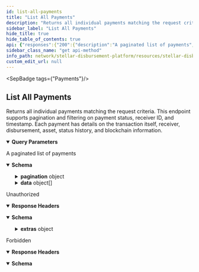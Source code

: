 ```yaml
---
id: list-all-payments
title: "List All Payments"
description: "Returns all individual payments matching the request criteria. This endpoint supports pagination and filtering on payment status, receiver ID, and timestamp. Each payment has details on the transaction itself, receiver, disbursement, asset, status history, and blockchain information."
sidebar_label: "List All Payments"
hide_title: true
hide_table_of_contents: true
api: {"responses":{"200":{"description":"A paginated list of payments","content":{"application/json":{"schema":{"type":"object","properties":{"pagination":{"type":"object","properties":{"next":{"type":"string","example":"?page=3&page_limit=2"},"prev":{"type":"string","example":"?page=1&page_limit=2"},"pages":{"type":"integer","example":8},"total":{"type":"integer","example":16}}},"data":{"type":"array","items":{"type":"object","properties":{"id":{"type":"string","example":"ddf22f55-3259-4822-a4e2-ce01334997f4"},"amount":{"type":"string","example":"100.00"},"stellar_transaction_id":{"type":"string","example":"0b339d1c89d314186b8147c2af4c9a9ed5bbdbcd7ada8d138633907649b"},"stellar_operation_id":{"type":"string"},"status":{"type":"string","enum":["DRAFT","READY","PENDING","PAUSED","SUCCESS","FAILED"]},"status_history":{"type":"array","items":{"type":"object","properties":{"status":{"type":"string","enum":["DRAFT","READY","PENDING","PAUSED","SUCCESS","FAILED"]},"status_message":{"type":"string"},"timestamp":{"type":"string","format":"date-time","example":"2023-02-03T10:45:51.000Z"}}}},"disbursement":{"type":"object","properties":{"id":{"type":"string","format":"uuid","description":"The unique identifier of the disbursement","example":"c51ba1d5-52d3-412f-a59c-6ef32d59ab43"},"name":{"type":"string","description":"The name of the disbursement","example":"disbursement-june-29"},"status":{"type":"string","enum":["DRAFT","READY","STARTED","PAUSED","COMPLETED"]},"created_at":{"type":"string","format":"date-time","description":"The creation timestamp of the disbursement","example":"2023-06-30T01:22:57.831975Z"},"updated_at":{"type":"string","format":"date-time","description":"The last update timestamp of the disbursement","example":"2023-06-30T01:22:58.316511Z"}}},"asset":{"type":"object","properties":{"id":{"type":"string","example":"ffaec4b3-46b0-4db4-a4c4-6c3508057705"},"code":{"type":"string","description":"Asset code","example":"USDC"},"issuer":{"type":"string","description":"Asset issuer address","example":"GBBD47IF6LWK7P7MDEVSCWR7DPUWV3NY3DTQEVFL4NAT4AQH3ZLLFLA5"},"created_at":{"type":"string","format":"date-time","example":"2023-02-03T10:45:51.000Z"},"updated_at":{"type":"string","format":"date-time","example":"2023-02-03T10:45:51.000Z"},"deleted_at":{"type":"string","format":"date-time","example":"2023-06-03T10:55:51.000Z"}}},"receiver_wallet":{"type":"object","properties":{"id":{"type":"string","example":"803031d4-1d04-4879-b6d9-dc5641f9988e"},"receiver":{"type":"object","properties":{"id":{"type":"string","example":"029e2ed0-feb6-4c40-8b47-0836a85741a2"}}},"wallet":{"type":"object","properties":{"id":{"type":"string","example":"5ada9ed5-455a-4782-a0ee-160767e0deb1"},"name":{"type":"string","example":"Vibrant Assist"},"homepage":{"type":"string","example":"https://vibrantapp.com"}}},"stellar_address":{"type":"string","example":"GCXAJ3XJ3VK3JFH3QMDFOSKM2NMMZBSO3VIT6EUPQWSDW2J74M23RRSL"},"created_at":{"type":"string","example":"2023-02-03T10:45:51.000Z"},"updated_at":{"type":"string","example":"2023-02-03T10:45:51.000Z"},"status":{"type":"string","enum":["DRAFT","READY","REGISTERED","FLAGGED"]}}},"created_at":{"type":"string","format":"date-time","example":"2023-02-03T10:45:51.000Z"},"updated_at":{"type":"string","format":"date-time","example":"2023-02-03T10:45:51.000Z"}}}}}}}}},"401":{"description":"Unauthorized","headers":{},"content":{"application/json":{"schema":{"type":"object","properties":{"error":{"type":"string"},"extras":{"type":"object","properties":{"status":{"type":"number"},"message":{"type":"string"}}}},"example":{"error":"Not authorized","extras":{"status":401,"message":"Not authorized"}}},"examples":{"response":{"value":{"error":"Not authorized","extras":{"status":401,"message":"Not authorized"}}}}}}},"403":{"description":"Forbidden","headers":{},"content":{"application/json":{"schema":{"type":"object","properties":{"error":{"type":"string"}},"example":{"error":"Forbidden"}},"examples":{"response":{"value":{"error":"Forbidden"}}}}}}},"operationId":"List All Payments","description":"Returns all individual payments matching the request criteria. This endpoint supports pagination and filtering on payment status, receiver ID, and timestamp. Each payment has details on the transaction itself, receiver, disbursement, asset, status history, and blockchain information.","tags":["Payments"],"parameters":[{"name":"page","in":"query","description":"The page requested.","required":false,"schema":{"type":"number","default":1}},{"name":"page_limit","in":"query","description":"Define how many results will be returned in the response.","required":false,"schema":{"type":"number","default":20}},{"name":"status","in":"query","description":"Exact match on the status of the payment.","required":false,"example":"DRAFT","schema":{"type":"string","enum":["DRAFT","READY","PENDING","PAUSED","SUCCESS","FAILED"]}},{"name":"receiver_id","in":"query","description":"UUID that represents a receiver in the database","required":false,"example":"b6b667ad-6cc2-46cf-9be7-561daace7d48","schema":{"type":"string"}},{"name":"created_at_after","in":"query","description":"Only return payments that are created after this date. Format: YYYY-MM-DD","required":false,"example":"2006-01-02","schema":{"type":"string"}},{"name":"created_at_before","in":"query","description":"Only return payments that are created before this date. Format: YYYY-MM-DD","required":false,"example":"2006-01-02","schema":{"type":"string"}},{"name":"sort","in":"query","description":"Field used to sort payments","required":false,"schema":{"type":"string","enum":["created_at"],"default":"created_at"}},{"name":"direction","in":"query","description":"Direction for sorting payments.","required":false,"schema":{"type":"string","enum":["asc","desc"],"default":"asc"}}],"security":[{"BearerAuth":[]}],"method":"get","path":"/payments","securitySchemes":{"BearerAuth":{"type":"apiKey","name":"Authorization","in":"header","description":"JWT used for authentication, signed with an ES256 private key."},"BasicAuth":{"type":"http","scheme":"basic","description":"Basic HTTP Authentication with a base64-encoded string of 'ADMIN_ACCOUNT:ADMIN_API_KEY'."}},"info":{"title":"Stellar Disbursement Platform API","version":"","description":"The Stellar Disbursement Platform (SDP) is a tool built for organizations to make bulk payments to a group of recipients over the Stellar network. You can read more about using the SDP [here](https://developers.stellar.org/docs/category/use-the-stellar-disbursement-platform)."},"postman":{"name":"List All Payments","description":{"content":"Returns all individual payments matching the request criteria. This endpoint supports pagination and filtering on payment status, receiver ID, and timestamp. Each payment has details on the transaction itself, receiver, disbursement, asset, status history, and blockchain information.","type":"text/plain"},"url":{"path":["payments"],"host":["{{baseUrl}}"],"query":[{"disabled":false,"description":{"content":"The page requested.","type":"text/plain"},"key":"page","value":""},{"disabled":false,"description":{"content":"Define how many results will be returned in the response.","type":"text/plain"},"key":"page_limit","value":""},{"disabled":false,"description":{"content":"Exact match on the status of the payment.","type":"text/plain"},"key":"status","value":""},{"disabled":false,"description":{"content":"UUID that represents a receiver in the database","type":"text/plain"},"key":"receiver_id","value":""},{"disabled":false,"description":{"content":"Only return payments that are created after this date. Format: YYYY-MM-DD","type":"text/plain"},"key":"created_at_after","value":""},{"disabled":false,"description":{"content":"Only return payments that are created before this date. Format: YYYY-MM-DD","type":"text/plain"},"key":"created_at_before","value":""},{"disabled":false,"description":{"content":"Field used to sort payments","type":"text/plain"},"key":"sort","value":""},{"disabled":false,"description":{"content":"Direction for sorting payments.","type":"text/plain"},"key":"direction","value":""}],"variable":[]},"header":[{"key":"Accept","value":"application/json"}],"method":"GET","auth":{"type":"apikey","apikey":[{"type":"any","value":"Authorization","key":"key"},{"type":"any","value":"<API Key>","key":"value"},{"type":"any","value":"header","key":"in"}]}}}
sidebar_class_name: "get api-method"
info_path: network/stellar-disbursement-platform/resources/stellar-disbursement-platform-api
custom_edit_url: null
---
```



<SepBadge tags={"Payments"}/>


## List All Payments



Returns all individual payments matching the request criteria. This endpoint supports pagination and filtering on payment status, receiver ID, and timestamp. Each payment has details on the transaction itself, receiver, disbursement, asset, status history, and blockchain information.

<details style={{"marginBottom":"1rem"}} data-collapsed={false} open={true}><summary style={{}}><strong>Query Parameters</strong></summary><div><ul><ParamsItem className={"paramsItem"} param={{"name":"page","in":"query","description":"The page requested.","required":false,"schema":{"type":"number","default":1}}}></ParamsItem><ParamsItem className={"paramsItem"} param={{"name":"page_limit","in":"query","description":"Define how many results will be returned in the response.","required":false,"schema":{"type":"number","default":20}}}></ParamsItem><ParamsItem className={"paramsItem"} param={{"name":"status","in":"query","description":"Exact match on the status of the payment.","required":false,"example":"DRAFT","schema":{"type":"string","enum":["DRAFT","READY","PENDING","PAUSED","SUCCESS","FAILED"]}}}></ParamsItem><ParamsItem className={"paramsItem"} param={{"name":"receiver_id","in":"query","description":"UUID that represents a receiver in the database","required":false,"example":"b6b667ad-6cc2-46cf-9be7-561daace7d48","schema":{"type":"string"}}}></ParamsItem><ParamsItem className={"paramsItem"} param={{"name":"created_at_after","in":"query","description":"Only return payments that are created after this date. Format: YYYY-MM-DD","required":false,"example":"2006-01-02","schema":{"type":"string"}}}></ParamsItem><ParamsItem className={"paramsItem"} param={{"name":"created_at_before","in":"query","description":"Only return payments that are created before this date. Format: YYYY-MM-DD","required":false,"example":"2006-01-02","schema":{"type":"string"}}}></ParamsItem><ParamsItem className={"paramsItem"} param={{"name":"sort","in":"query","description":"Field used to sort payments","required":false,"schema":{"type":"string","enum":["created_at"],"default":"created_at"}}}></ParamsItem><ParamsItem className={"paramsItem"} param={{"name":"direction","in":"query","description":"Direction for sorting payments.","required":false,"schema":{"type":"string","enum":["asc","desc"],"default":"asc"}}}></ParamsItem></ul></div></details><div><ApiTabs><TabItem label={"200"} value={"200"}><div>

A paginated list of payments

</div><div><MimeTabs schemaType={"response"}><TabItem label={"application/json"} value={"application/json"}><SchemaTabs><TabItem label={"Schema"} value={"Schema"}><details style={{}} data-collapsed={false} open={true}><summary style={{"textAlign":"left"}}><strong>Schema</strong></summary><div style={{"textAlign":"left","marginLeft":"1rem"}}></div><ul style={{"marginLeft":"1rem"}}><SchemaItem collapsible={true} className={"schemaItem"}><details style={{}}><summary style={{}}><strong>pagination</strong><span style={{"opacity":"0.6"}}> object</span></summary><div style={{"marginLeft":"1rem"}}><SchemaItem collapsible={false} name={"next"} required={false} schemaName={"string"} qualifierMessage={undefined} schema={{"type":"string","example":"?page=3&page_limit=2"}}></SchemaItem><SchemaItem collapsible={false} name={"prev"} required={false} schemaName={"string"} qualifierMessage={undefined} schema={{"type":"string","example":"?page=1&page_limit=2"}}></SchemaItem><SchemaItem collapsible={false} name={"pages"} required={false} schemaName={"integer"} qualifierMessage={undefined} schema={{"type":"integer","example":8}}></SchemaItem><SchemaItem collapsible={false} name={"total"} required={false} schemaName={"integer"} qualifierMessage={undefined} schema={{"type":"integer","example":16}}></SchemaItem></div></details></SchemaItem><SchemaItem collapsible={true} className={"schemaItem"}><details style={{}}><summary style={{}}><strong>data</strong><span style={{"opacity":"0.6"}}> object[]</span></summary><div style={{"marginLeft":"1rem"}}><li><div style={{"fontSize":"var(--ifm-code-font-size)","opacity":"0.6","marginLeft":"-.5rem","paddingBottom":".5rem"}}>Array [</div></li><SchemaItem collapsible={false} name={"id"} required={false} schemaName={"string"} qualifierMessage={undefined} schema={{"type":"string","example":"ddf22f55-3259-4822-a4e2-ce01334997f4"}}></SchemaItem><SchemaItem collapsible={false} name={"amount"} required={false} schemaName={"string"} qualifierMessage={undefined} schema={{"type":"string","example":"100.00"}}></SchemaItem><SchemaItem collapsible={false} name={"stellar_transaction_id"} required={false} schemaName={"string"} qualifierMessage={undefined} schema={{"type":"string","example":"0b339d1c89d314186b8147c2af4c9a9ed5bbdbcd7ada8d138633907649b"}}></SchemaItem><SchemaItem collapsible={false} name={"stellar_operation_id"} required={false} schemaName={"string"} qualifierMessage={undefined} schema={{"type":"string"}}></SchemaItem><SchemaItem collapsible={false} name={"status"} required={false} schemaName={"string"} qualifierMessage={"**Possible values:** [`DRAFT`, `READY`, `PENDING`, `PAUSED`, `SUCCESS`, `FAILED`]"} schema={{"type":"string","enum":["DRAFT","READY","PENDING","PAUSED","SUCCESS","FAILED"]}}></SchemaItem><SchemaItem collapsible={true} className={"schemaItem"}><details style={{}}><summary style={{}}><strong>status_history</strong><span style={{"opacity":"0.6"}}> object[]</span></summary><div style={{"marginLeft":"1rem"}}><li><div style={{"fontSize":"var(--ifm-code-font-size)","opacity":"0.6","marginLeft":"-.5rem","paddingBottom":".5rem"}}>Array [</div></li><SchemaItem collapsible={false} name={"status"} required={false} schemaName={"string"} qualifierMessage={"**Possible values:** [`DRAFT`, `READY`, `PENDING`, `PAUSED`, `SUCCESS`, `FAILED`]"} schema={{"type":"string","enum":["DRAFT","READY","PENDING","PAUSED","SUCCESS","FAILED"]}}></SchemaItem><SchemaItem collapsible={false} name={"status_message"} required={false} schemaName={"string"} qualifierMessage={undefined} schema={{"type":"string"}}></SchemaItem><SchemaItem collapsible={false} name={"timestamp"} required={false} schemaName={"date-time"} qualifierMessage={undefined} schema={{"type":"string","format":"date-time","example":"2023-02-03T10:45:51.000Z"}}></SchemaItem><li><div style={{"fontSize":"var(--ifm-code-font-size)","opacity":"0.6","marginLeft":"-.5rem"}}>]</div></li></div></details></SchemaItem><SchemaItem collapsible={true} className={"schemaItem"}><details style={{}}><summary style={{}}><strong>disbursement</strong><span style={{"opacity":"0.6"}}> object</span></summary><div style={{"marginLeft":"1rem"}}><SchemaItem collapsible={false} name={"id"} required={false} schemaName={"uuid"} qualifierMessage={undefined} schema={{"type":"string","format":"uuid","description":"The unique identifier of the disbursement","example":"c51ba1d5-52d3-412f-a59c-6ef32d59ab43"}}></SchemaItem><SchemaItem collapsible={false} name={"name"} required={false} schemaName={"string"} qualifierMessage={undefined} schema={{"type":"string","description":"The name of the disbursement","example":"disbursement-june-29"}}></SchemaItem><SchemaItem collapsible={false} name={"status"} required={false} schemaName={"string"} qualifierMessage={"**Possible values:** [`DRAFT`, `READY`, `STARTED`, `PAUSED`, `COMPLETED`]"} schema={{"type":"string","enum":["DRAFT","READY","STARTED","PAUSED","COMPLETED"]}}></SchemaItem><SchemaItem collapsible={false} name={"created_at"} required={false} schemaName={"date-time"} qualifierMessage={undefined} schema={{"type":"string","format":"date-time","description":"The creation timestamp of the disbursement","example":"2023-06-30T01:22:57.831975Z"}}></SchemaItem><SchemaItem collapsible={false} name={"updated_at"} required={false} schemaName={"date-time"} qualifierMessage={undefined} schema={{"type":"string","format":"date-time","description":"The last update timestamp of the disbursement","example":"2023-06-30T01:22:58.316511Z"}}></SchemaItem></div></details></SchemaItem><SchemaItem collapsible={true} className={"schemaItem"}><details style={{}}><summary style={{}}><strong>asset</strong><span style={{"opacity":"0.6"}}> object</span></summary><div style={{"marginLeft":"1rem"}}><SchemaItem collapsible={false} name={"id"} required={false} schemaName={"string"} qualifierMessage={undefined} schema={{"type":"string","example":"ffaec4b3-46b0-4db4-a4c4-6c3508057705"}}></SchemaItem><SchemaItem collapsible={false} name={"code"} required={false} schemaName={"string"} qualifierMessage={undefined} schema={{"type":"string","description":"Asset code","example":"USDC"}}></SchemaItem><SchemaItem collapsible={false} name={"issuer"} required={false} schemaName={"string"} qualifierMessage={undefined} schema={{"type":"string","description":"Asset issuer address","example":"GBBD47IF6LWK7P7MDEVSCWR7DPUWV3NY3DTQEVFL4NAT4AQH3ZLLFLA5"}}></SchemaItem><SchemaItem collapsible={false} name={"created_at"} required={false} schemaName={"date-time"} qualifierMessage={undefined} schema={{"type":"string","format":"date-time","example":"2023-02-03T10:45:51.000Z"}}></SchemaItem><SchemaItem collapsible={false} name={"updated_at"} required={false} schemaName={"date-time"} qualifierMessage={undefined} schema={{"type":"string","format":"date-time","example":"2023-02-03T10:45:51.000Z"}}></SchemaItem><SchemaItem collapsible={false} name={"deleted_at"} required={false} schemaName={"date-time"} qualifierMessage={undefined} schema={{"type":"string","format":"date-time","example":"2023-06-03T10:55:51.000Z"}}></SchemaItem></div></details></SchemaItem><SchemaItem collapsible={true} className={"schemaItem"}><details style={{}}><summary style={{}}><strong>receiver_wallet</strong><span style={{"opacity":"0.6"}}> object</span></summary><div style={{"marginLeft":"1rem"}}><SchemaItem collapsible={false} name={"id"} required={false} schemaName={"string"} qualifierMessage={undefined} schema={{"type":"string","example":"803031d4-1d04-4879-b6d9-dc5641f9988e"}}></SchemaItem><SchemaItem collapsible={true} className={"schemaItem"}><details style={{}}><summary style={{}}><strong>receiver</strong><span style={{"opacity":"0.6"}}> object</span></summary><div style={{"marginLeft":"1rem"}}><SchemaItem collapsible={false} name={"id"} required={false} schemaName={"string"} qualifierMessage={undefined} schema={{"type":"string","example":"029e2ed0-feb6-4c40-8b47-0836a85741a2"}}></SchemaItem></div></details></SchemaItem><SchemaItem collapsible={true} className={"schemaItem"}><details style={{}}><summary style={{}}><strong>wallet</strong><span style={{"opacity":"0.6"}}> object</span></summary><div style={{"marginLeft":"1rem"}}><SchemaItem collapsible={false} name={"id"} required={false} schemaName={"string"} qualifierMessage={undefined} schema={{"type":"string","example":"5ada9ed5-455a-4782-a0ee-160767e0deb1"}}></SchemaItem><SchemaItem collapsible={false} name={"name"} required={false} schemaName={"string"} qualifierMessage={undefined} schema={{"type":"string","example":"Vibrant Assist"}}></SchemaItem><SchemaItem collapsible={false} name={"homepage"} required={false} schemaName={"string"} qualifierMessage={undefined} schema={{"type":"string","example":"https://vibrantapp.com"}}></SchemaItem></div></details></SchemaItem><SchemaItem collapsible={false} name={"stellar_address"} required={false} schemaName={"string"} qualifierMessage={undefined} schema={{"type":"string","example":"GCXAJ3XJ3VK3JFH3QMDFOSKM2NMMZBSO3VIT6EUPQWSDW2J74M23RRSL"}}></SchemaItem><SchemaItem collapsible={false} name={"created_at"} required={false} schemaName={"string"} qualifierMessage={undefined} schema={{"type":"string","example":"2023-02-03T10:45:51.000Z"}}></SchemaItem><SchemaItem collapsible={false} name={"updated_at"} required={false} schemaName={"string"} qualifierMessage={undefined} schema={{"type":"string","example":"2023-02-03T10:45:51.000Z"}}></SchemaItem><SchemaItem collapsible={false} name={"status"} required={false} schemaName={"string"} qualifierMessage={"**Possible values:** [`DRAFT`, `READY`, `REGISTERED`, `FLAGGED`]"} schema={{"type":"string","enum":["DRAFT","READY","REGISTERED","FLAGGED"]}}></SchemaItem></div></details></SchemaItem><SchemaItem collapsible={false} name={"created_at"} required={false} schemaName={"date-time"} qualifierMessage={undefined} schema={{"type":"string","format":"date-time","example":"2023-02-03T10:45:51.000Z"}}></SchemaItem><SchemaItem collapsible={false} name={"updated_at"} required={false} schemaName={"date-time"} qualifierMessage={undefined} schema={{"type":"string","format":"date-time","example":"2023-02-03T10:45:51.000Z"}}></SchemaItem><li><div style={{"fontSize":"var(--ifm-code-font-size)","opacity":"0.6","marginLeft":"-.5rem"}}>]</div></li></div></details></SchemaItem></ul></details></TabItem><TabItem label={"Example (from schema)"} value={"Example (from schema)"}><ResponseSamples responseExample={"{\n  \"pagination\": {\n    \"next\": \"?page=3&page_limit=2\",\n    \"prev\": \"?page=1&page_limit=2\",\n    \"pages\": 8,\n    \"total\": 16\n  },\n  \"data\": [\n    {\n      \"id\": \"ddf22f55-3259-4822-a4e2-ce01334997f4\",\n      \"amount\": \"100.00\",\n      \"stellar_transaction_id\": \"0b339d1c89d314186b8147c2af4c9a9ed5bbdbcd7ada8d138633907649b\",\n      \"stellar_operation_id\": \"string\",\n      \"status\": \"DRAFT\",\n      \"status_history\": [\n        {\n          \"status\": \"DRAFT\",\n          \"status_message\": \"string\",\n          \"timestamp\": \"2023-02-03T10:45:51.000Z\"\n        }\n      ],\n      \"disbursement\": {\n        \"id\": \"c51ba1d5-52d3-412f-a59c-6ef32d59ab43\",\n        \"name\": \"disbursement-june-29\",\n        \"status\": \"DRAFT\",\n        \"created_at\": \"2023-06-30T01:22:57.831975Z\",\n        \"updated_at\": \"2023-06-30T01:22:58.316511Z\"\n      },\n      \"asset\": {\n        \"id\": \"ffaec4b3-46b0-4db4-a4c4-6c3508057705\",\n        \"code\": \"USDC\",\n        \"issuer\": \"GBBD47IF6LWK7P7MDEVSCWR7DPUWV3NY3DTQEVFL4NAT4AQH3ZLLFLA5\",\n        \"created_at\": \"2023-02-03T10:45:51.000Z\",\n        \"updated_at\": \"2023-02-03T10:45:51.000Z\",\n        \"deleted_at\": \"2023-06-03T10:55:51.000Z\"\n      },\n      \"receiver_wallet\": {\n        \"id\": \"803031d4-1d04-4879-b6d9-dc5641f9988e\",\n        \"receiver\": {\n          \"id\": \"029e2ed0-feb6-4c40-8b47-0836a85741a2\"\n        },\n        \"wallet\": {\n          \"id\": \"5ada9ed5-455a-4782-a0ee-160767e0deb1\",\n          \"name\": \"Vibrant Assist\",\n          \"homepage\": \"https://vibrantapp.com\"\n        },\n        \"stellar_address\": \"GCXAJ3XJ3VK3JFH3QMDFOSKM2NMMZBSO3VIT6EUPQWSDW2J74M23RRSL\",\n        \"created_at\": \"2023-02-03T10:45:51.000Z\",\n        \"updated_at\": \"2023-02-03T10:45:51.000Z\",\n        \"status\": \"DRAFT\"\n      },\n      \"created_at\": \"2023-02-03T10:45:51.000Z\",\n      \"updated_at\": \"2023-02-03T10:45:51.000Z\"\n    }\n  ]\n}"} language={"json"}></ResponseSamples></TabItem></SchemaTabs></TabItem></MimeTabs></div></TabItem><TabItem label={"401"} value={"401"}><div>

Unauthorized

</div><details style={{"textAlign":"left","marginBottom":"1rem"}} data-collaposed={true} open={false}><summary style={{}}><strong>Response Headers</strong></summary><ul style={{"marginLeft":"1rem"}}></ul></details><div><MimeTabs schemaType={"response"}><TabItem label={"application/json"} value={"application/json"}><SchemaTabs><TabItem label={"Schema"} value={"Schema"}><details style={{}} data-collapsed={false} open={true}><summary style={{"textAlign":"left"}}><strong>Schema</strong></summary><div style={{"textAlign":"left","marginLeft":"1rem"}}></div><ul style={{"marginLeft":"1rem"}}><SchemaItem collapsible={false} name={"error"} required={false} schemaName={"string"} qualifierMessage={undefined} schema={{"type":"string"}}></SchemaItem><SchemaItem collapsible={true} className={"schemaItem"}><details style={{}}><summary style={{}}><strong>extras</strong><span style={{"opacity":"0.6"}}> object</span></summary><div style={{"marginLeft":"1rem"}}><SchemaItem collapsible={false} name={"status"} required={false} schemaName={"number"} qualifierMessage={undefined} schema={{"type":"number"}}></SchemaItem><SchemaItem collapsible={false} name={"message"} required={false} schemaName={"string"} qualifierMessage={undefined} schema={{"type":"string"}}></SchemaItem></div></details></SchemaItem></ul></details></TabItem><TabItem label={"Example (from schema)"} value={"Example (from schema)"}><ResponseSamples responseExample={"{\n  \"error\": \"Not authorized\",\n  \"extras\": {\n    \"status\": 401,\n    \"message\": \"Not authorized\"\n  }\n}"} language={"json"}></ResponseSamples></TabItem><TabItem label={"response"} value={"response"}><ResponseSamples responseExample={"{\n  \"error\": \"Not authorized\",\n  \"extras\": {\n    \"status\": 401,\n    \"message\": \"Not authorized\"\n  }\n}"} language={"json"}></ResponseSamples></TabItem></SchemaTabs></TabItem></MimeTabs></div></TabItem><TabItem label={"403"} value={"403"}><div>

Forbidden

</div><details style={{"textAlign":"left","marginBottom":"1rem"}} data-collaposed={true} open={false}><summary style={{}}><strong>Response Headers</strong></summary><ul style={{"marginLeft":"1rem"}}></ul></details><div><MimeTabs schemaType={"response"}><TabItem label={"application/json"} value={"application/json"}><SchemaTabs><TabItem label={"Schema"} value={"Schema"}><details style={{}} data-collapsed={false} open={true}><summary style={{"textAlign":"left"}}><strong>Schema</strong></summary><div style={{"textAlign":"left","marginLeft":"1rem"}}></div><ul style={{"marginLeft":"1rem"}}><SchemaItem collapsible={false} name={"error"} required={false} schemaName={"string"} qualifierMessage={undefined} schema={{"type":"string"}}></SchemaItem></ul></details></TabItem><TabItem label={"Example (from schema)"} value={"Example (from schema)"}><ResponseSamples responseExample={"{\n  \"error\": \"Forbidden\"\n}"} language={"json"}></ResponseSamples></TabItem><TabItem label={"response"} value={"response"}><ResponseSamples responseExample={"{\n  \"error\": \"Forbidden\"\n}"} language={"json"}></ResponseSamples></TabItem></SchemaTabs></TabItem></MimeTabs></div></TabItem></ApiTabs></div>
